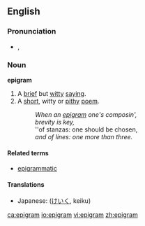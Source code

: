 ==English==
{{wikipedia}}
===Pronunciation===
*{{IPA|/ˈɛpɪgɹæm/}}, {{SAMPA|/"EpIgr{m/}}

===Noun===
'''epigram'''
# A [[brief]] but [[witty]] [[saying]].
# A [[short]], witty or [[pithy]] [[poem]].
#: ''When an [[epigram]] one's composin',''
#: ''brevity is key,''
#: ''of stanzas: one should be chosen, 
#: ''and of lines:  one more than three.''

====Related terms====
*[[epigrammatic]]

====Translations====
{{trans-top|brief but witty saying}}
*Japanese: {{JAchar|[[警句]]}} ([[けいく]], keiku)
{{trans-mid}}
{{trans-bottom}}

{{trans-top|short, witty or pithy poem}}
{{trans-mid}}
{{trans-bottom}}

[[ca:epigram]]
[[io:epigram]]
[[vi:epigram]]
[[zh:epigram]]